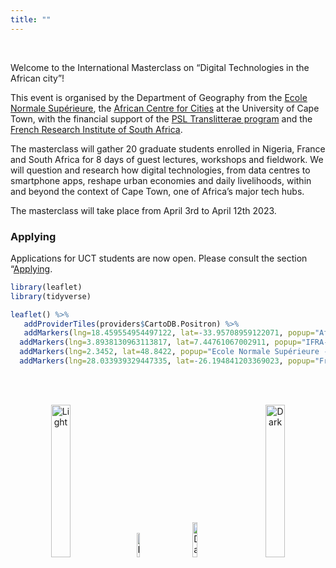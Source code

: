 ---
title: ""
---

<br>

Welcome to the International Masterclass on "Digital Technologies in the African city"!

This event is organised by the Department of Geography from the [Ecole Normale Supérieure](https://www.ens.psl.eu/), the [African Centre for Cities](https://www.africancentreforcities.net/) at the University of Cape Town, with the financial support of the [PSL Translitterae program](https://www.psl.eu/en/translitterae) and the  [French Research Institute of South Africa](http://www.ifas.org.za/research/).

The masterclass will gather 20 graduate students enrolled in Nigeria, France and South Africa for 8 days of guest lectures, workshops and fieldwork. We will question and research how digital technologies, from data centres to smartphone apps, reshape urban economies and daily livelihoods, within and beyond the context of Cape Town, one of Africa's major tech hubs.

The masterclass will take place from April 3rd to April 12th 2023. 

### Applying

Applications for UCT students are now open. Please consult the section "[Applying](https://jmigozzi.github.io/masterclass/FAQ.html).

```{r, include=T, echo=FALSE, message=F}

library(leaflet)
library(tidyverse)

leaflet() %>%
   addProviderTiles(providers$CartoDB.Positron) %>%
   addMarkers(lng=18.459554954497122, lat=-33.95708959122071, popup="African Center for Cities") %>%
  addMarkers(lng=3.8938130963113817, lat=7.44761067002911, popup="IFRA-Nigeria")   %>%
  addMarkers(lng=2.3452, lat=48.8422, popup="Ecole Normale Supérieure - PSL")  %>%
  addMarkers(lng=28.033939329447335, lat=-26.194841203369023, popup="French Research Institute of South Africa")

```

<br><br>

<p align="center">
  <img alt="Light" src="assets/ENS.png" width="25%">
&nbsp; &nbsp; &nbsp; &nbsp;
  <img alt="Dark" src="assets/ACC.jpg" width="10%">
&nbsp; &nbsp; &nbsp; &nbsp;
  <img alt="Dark" src="assets/ifas.png" width="12%">
  &nbsp; &nbsp; &nbsp; &nbsp;
  <img alt="Dark" src="assets/trans.png" width="25%">
</p>

